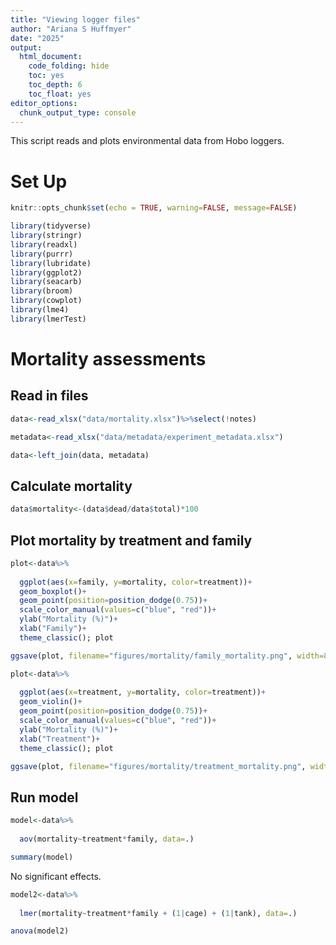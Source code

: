 ```yaml
---
title: "Viewing logger files"
author: "Ariana S Huffmyer"
date: "2025"
output: 
  html_document:
    code_folding: hide
    toc: yes
    toc_depth: 6
    toc_float: yes
editor_options: 
  chunk_output_type: console
---
```


This script reads and plots environmental data from Hobo loggers. 

# Set Up    

```r
knitr::opts_chunk$set(echo = TRUE, warning=FALSE, message=FALSE)
```

```r
library(tidyverse)
library(stringr)
library(readxl)
library(purrr)
library(lubridate)
library(ggplot2)
library(seacarb)
library(broom)
library(cowplot)
library(lme4)
library(lmerTest)
```

# Mortality assessments

## Read in files 

```r
data<-read_xlsx("data/mortality.xlsx")%>%select(!notes)

metadata<-read_xlsx("data/metadata/experiment_metadata.xlsx")

data<-left_join(data, metadata)
```

## Calculate mortality 

```r
data$mortality<-(data$dead/data$total)*100
```

## Plot mortality by treatment and family 

```r
plot<-data%>%
  
  ggplot(aes(x=family, y=mortality, color=treatment))+
  geom_boxplot()+
  geom_point(position=position_dodge(0.75))+
  scale_color_manual(values=c("blue", "red"))+
  ylab("Mortality (%)")+
  xlab("Family")+
  theme_classic(); plot

ggsave(plot, filename="figures/mortality/family_mortality.png", width=8, height=4)
```

```r
plot<-data%>%
  
  ggplot(aes(x=treatment, y=mortality, color=treatment))+
  geom_violin()+
  geom_point(position=position_dodge(0.75))+
  scale_color_manual(values=c("blue", "red"))+
  ylab("Mortality (%)")+
  xlab("Treatment")+
  theme_classic(); plot

ggsave(plot, filename="figures/mortality/treatment_mortality.png", width=4, height=4)
```

## Run model 

```r
model<-data%>%
  
  aov(mortality~treatment*family, data=.)

summary(model)
```

No significant effects. 

```r
model2<-data%>%
  
  lmer(mortality~treatment*family + (1|cage) + (1|tank), data=.)

anova(model2)
```



